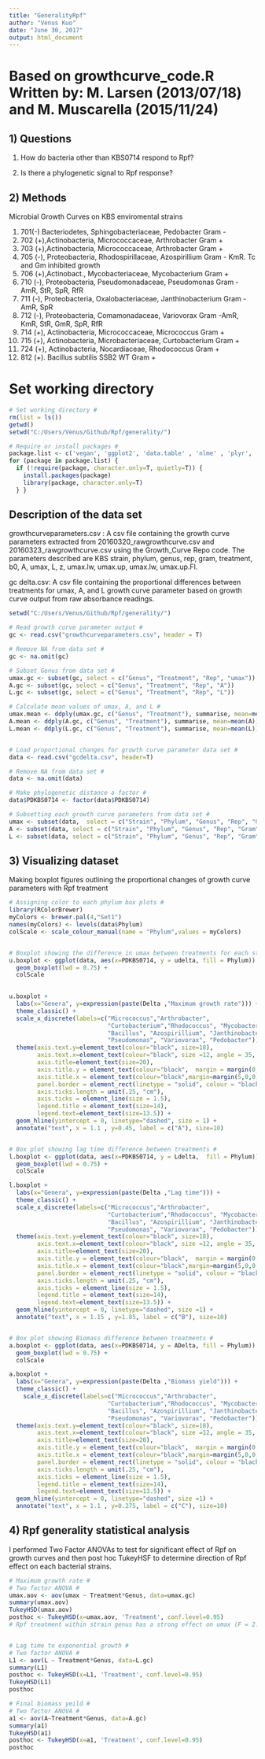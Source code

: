 ```yaml
---
title: "GeneralityRpf"
author: "Venus Kuo"
date: "June 30, 2017"
output: html_document
---
```

# Based on growthcurve_code.R Written by: M. Larsen (2013/07/18) and M. Muscarella (2015/11/24) # 


## 1) Questions

1. How do bacteria other than KBS0714 respond to Rpf?

2. Is there a phylogenetic signal to Rpf response? 


## 2) Methods

Microbial Growth Curves on KBS enviromental strains

1.  701(-) Bacteriodetes, Sphingobacteriaceae, Pedobacter Gram -
2.  702 (+),Actinobacteria, Micrococcaceae, Arthrobacter Gram +
3.  703 (+),Actinobacteria, Micrococcaceae, Arthrobacter Gram +
4.  705 (-), Proteobacteria, Rhodospirillaceae, Azospirillium Gram - KmR. Tc and Gm inhibited growth
5.  706 (+),Actinobact., Mycobacteriaceae, Mycobacterium Gram +
6.  710 (-), Proteobacteria, Pseudomonadaceae, Pseudomonas Gram - AmR, StR, SpR, RfR
7.  711 (-), Proteobacteria, Oxalobacteriaceae, Janthinobacterium Gram -AmR, SpR
8.  712 (-), Proteobacteria, Comamonadaceae, Variovorax Gram -AmR, KmR, StR, GmR, SpR, RfR
9.  714 (+), Actinobacteria, Micrococcaceae, Micrococcus Gram +
10.  715 (+), Actinobacteria, Microbacteriaceae, Curtobacterium Gram +
11.  724 (+), Actinobacteria, Nocardiaceae, Rhodococcus Gram +
12.  812 (+). Bacillus subtilis SSB2 WT Gram +


# Set working directory #

```r
# Set working directory #
rm(list = ls())
getwd()
setwd("C:/Users/Venus/Github/Rpf/generality/")

# Require or install packages #
package.list <- c('vegan', 'ggplot2', 'data.table' , 'nlme' , 'plyr', 'dplyr', 'reshape2', 'stats', 'agricolae') 
for (package in package.list) {
  if (!require(package, character.only=T, quietly=T)) { 
    install.packages(package)
    library(package, character.only=T)
  } }
```

## Description of the data set 

growthcurveparameters.csv : A csv file containing the growth curve parameters extracted from 20160320_rawgrowthcurve.csv and 20160323_rawgrowthcurve.csv using the Growth_Curve Repo code. The parameters described are KBS strain, phylum, genus, rep, gram, treatment, b0, A, umax, L, z, umax.lw, umax.up, umax.lw, umax.up.FI. 

gc delta.csv: A csv file containing the proportional differences between treatments for umax, A, and L growth curve parameter based on growth curve output from raw absorbance readings.

```r
setwd("C:/Users/Venus/Github/Rpf/generality/")

# Read growth curve parameter output #
gc <- read.csv("growthcurveparameters.csv", header = T)

# Remove NA from data set # 
gc <- na.omit(gc)

# Subset Genus from data set # 
umax.gc <- subset(gc, select = c("Genus", "Treatment", "Rep", "umax"))
A.gc <- subset(gc, select = c("Genus", "Treatment", "Rep", "A"))
L.gc <- subset(gc, select = c("Genus", "Treatment", "Rep", "L"))

# Calculate mean values of umax, A, and L # 
umax.mean <- ddply(umax.gc, c("Genus", "Treatment"), summarise, mean=mean(umax))
A.mean <- ddply(A.gc, c("Genus", "Treatment"), summarise, mean=mean(A))
L.mean <- ddply(L.gc, c("Genus", "Treatment"), summarise, mean=mean(L))


# Load proportional changes for growth curve parameter data set # 
data <- read.csv("gcdelta.csv", header=T)

# Remove NA from data set # 
data <- na.omit(data)

# Make phylogenetic distance a factor # 
data$PDKBS0714 <- factor(data$PDKBS0714)

# Subsetting each growth curve parameters from data set # 
umax <- subset(data,  select = c("Strain", "Phylum", "Genus", "Rep", "Gram", "udelta"))
A <- subset(data, select = c("Strain", "Phylum", "Genus", "Rep", "Gram", "ADelta"))
L <- subset(data, select = c("Strain", "Phylum", "Genus", "Rep", "Gram", "Ldelta"))
```

## 3) Visualizing dataset

Making boxplot figures outlining the proportional changes of growth curve parameters with Rpf treatment

```r
# Assigning color to each phylum box plots # 
library(RColorBrewer)
myColors <- brewer.pal(4,"Set1")
names(myColors) <- levels(data$Phylum)
colScale <- scale_colour_manual(name = "Phylum",values = myColors)


# Boxplot showing the difference in umax between treatments for each strain # 
u.boxplot <- ggplot(data, aes(x=PDKBS0714, y = udelta, fill = Phylum)) + 
  geom_boxplot(lwd = 0.75) +
  colScale
  

u.boxplot + 
  labs(x="Genera", y=expression(paste(Delta ,"Maximum growth rate"))) +
  theme_classic() +
  scale_x_discrete(labels=c("Micrococcus","Arthrobacter",
                            "Curtobacterium","Rhodococcus", "Mycobacteriaceae",
                            "Bacillus", "Azospirillium", "Janthinobacterium",
                            "Pseudomonas", "Variovorax", "Pedobacter")) +
  theme(axis.text.y=element_text(colour="black", size=18),
        axis.text.x=element_text(colour="black", size =12, angle = 35, hjust = 1),
        axis.title=element_text(size=20),
        axis.title.y = element_text(colour="black",  margin = margin(0,5,0,10)),
        axis.title.x = element_text(colour="black",margin=margin(5,0,0,0)),
        panel.border = element_rect(linetype = "solid", colour = "black", size=2, fill=NA),
        axis.ticks.length = unit(.25, "cm"),
        axis.ticks = element_line(size = 1.5),
        legend.title = element_text(size=14),
        legend.text=element_text(size=13.5)) +
  geom_hline(yintercept = 0, linetype="dashed", size = 1) + 
  annotate("text", x = 1.1 , y=0.45, label = c("A"), size=10)


# Box plot showing lag time difference between treatments # 
l.boxplot <- ggplot(data, aes(x=PDKBS0714, y = Ldelta,  fill = Phylum)) + 
  geom_boxplot(lwd = 0.75) +
  colScale

l.boxplot + 
  labs(x="Genera", y=expression(paste(Delta ,"Lag time"))) +
  theme_classic() +
  scale_x_discrete(labels=c("Micrococcus","Arthrobacter",
                            "Curtobacterium","Rhodococcus", "Mycobacteriaceae",
                            "Bacillus", "Azospirillium", "Janthinobacterium",
                            "Pseudomonas", "Variovorax", "Pedobacter")) +
  theme(axis.text.y=element_text(colour="black", size=18),
        axis.text.x=element_text(colour="black", size =12, angle = 35, hjust = 1),
        axis.title=element_text(size=20),
        axis.title.y = element_text(colour="black",  margin = margin(0,5,0,10)),
        axis.title.x = element_text(colour="black",margin=margin(5,0,0,0)),
        panel.border = element_rect(linetype = "solid", colour = "black", size=2, fill=NA),
        axis.ticks.length = unit(.25, "cm"),
        axis.ticks = element_line(size = 1.5),
        legend.title = element_text(size=14),
        legend.text=element_text(size=13.5)) +
  geom_hline(yintercept = 0, linetype="dashed", size =1) + 
  annotate("text", x = 1.15 , y=1.85, label = c("B"), size=10)


# Box plot showing Biomass difference between treatments # 
a.boxplot <- ggplot(data, aes(x=PDKBS0714, y = ADelta, fill = Phylum)) + 
  geom_boxplot(lwd = 0.75) +
  colScale

a.boxplot + 
  labs(x="Genera", y=expression(paste(Delta ,"Biomass yield"))) +
  theme_classic() +
    scale_x_discrete(labels=c("Micrococcus","Arthrobacter",
                            "Curtobacterium","Rhodococcus", "Mycobacteriaceae",
                            "Bacillus", "Azospirillium", "Janthinobacterium",
                            "Pseudomonas", "Variovorax", "Pedobacter")) +
  theme(axis.text.y=element_text(colour="black", size=18),
        axis.text.x=element_text(colour="black", size =12, angle = 35, hjust = 1),
        axis.title=element_text(size=20),
        axis.title.y = element_text(colour="black",  margin = margin(0,5,0,10)),
        axis.title.x = element_text(colour="black",margin=margin(5,0,0,0)),
        panel.border = element_rect(linetype = "solid", colour = "black", size=2, fill=NA),
        axis.ticks.length = unit(.25, "cm"),
        axis.ticks = element_line(size = 1.5),
        legend.title = element_text(size=14),
        legend.text=element_text(size=13.5)) +
  geom_hline(yintercept = 0, linetype="dashed", size =1) + 
  annotate("text", x = 1.1 , y=0.275, label = c("C"), size=10)

```

## 4) Rpf generality statistical analysis 

I performed Two Factor ANOVAs to test for significant effect of Rpf on growth curves and then post hoc TukeyHSF to determine direction of Rpf effect on each bacterial strains. 

```r
# Maximum growth rate # 
# Two factor ANOVA # 
umax.aov <- aov(umax ~ Treatment*Genus, data=umax.gc)
summary(umax.aov)
TukeyHSD(umax.aov)
posthoc <- TukeyHSD(x=umax.aov, 'Treatment', conf.level=0.95)
# Rpf treatment within strain genus has a strong effect on umax (F = 2.7188, p=0.006854) #


# Lag time to exponential growth # 
# Two factor ANOVA # 
L1 <- aov(L ~ Treatment*Genus, data=L.gc)
summary(L1)
posthoc <- TukeyHSD(x=L1, 'Treatment', conf.level=0.95)
TukeyHSD(L1)
posthoc

# Final biomass yeild # 
# Two factor ANOVA # 
a1 <- aov(A~Treatment*Genus, data=A.gc)
summary(a1)
TukeyHSD(a1)
posthoc <- TukeyHSD(x=a1, 'Treatment', conf.level=0.95)
posthoc
```





